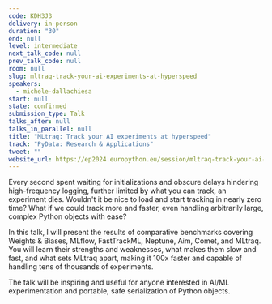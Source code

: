 ```yaml
---
code: KDH3J3
delivery: in-person
duration: "30"
end: null
level: intermediate
next_talk_code: null
prev_talk_code: null
room: null
slug: mltraq-track-your-ai-experiments-at-hyperspeed
speakers:
  - michele-dallachiesa
start: null
state: confirmed
submission_type: Talk
talks_after: null
talks_in_parallel: null
title: "MLtraq: Track your AI experiments at hyperspeed"
track: "PyData: Research & Applications"
tweet: ""
website_url: https://ep2024.europython.eu/session/mltraq-track-your-ai-experiments-at-hyperspeed
---
```


Every second spent waiting for initializations and obscure delays hindering
high-frequency logging, further limited by what you can track, an experiment
dies. Wouldn't it be nice to load and start tracking in nearly zero time? What
if we could track more and faster, even handling arbitrarily large, complex
Python objects with ease?

In this talk, I will present the results of comparative benchmarks covering
Weights & Biases, MLflow, FastTrackML, Neptune, Aim, Comet, and MLtraq. You will
learn their strengths and weaknesses, what makes them slow and fast, and what
sets MLtraq apart, making it 100x faster and capable of handling tens of
thousands of experiments.

The talk will be inspiring and useful for anyone interested in AI/ML
experimentation and portable, safe serialization of Python objects.

